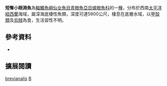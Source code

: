 {{Speciesbox 
| color = pink
| status = NE
| status_system = IUCN3.1
| taxon = Bathymicrops brevianalis
| authority =  [[Nielsen|Nielsen]], 1966
| synonyms =  
}}

'''短臀小眼淵魚'''為[[輻鰭魚綱|輻鰭魚綱]][[仙女魚目|仙女魚目]][[青眼魚亞目|青眼魚亞目]][[爐眼魚科|爐眼魚科]]的一[[種|種]]，分布於西南[[太平洋|太平洋]][[紐西蘭|紐西蘭]]海域，屬深海底棲性魚類，深度可達5900公尺，棲息在底層水域，以[[甲殼類|甲殼類]]及[[烏賊|烏賊]]為食，生活習性不明。

==參考資料==
*{{FishBase_species|genus=Bathymicrops|species=brevianalis|year=2016|month=6}}

== 擴展閱讀 == 
{{refbegin}}
{{wikispecies-inline|Bathymicrops brevianalis|短臀小眼淵魚}}
{{refend}}
{{Taxonbar|from=Q6412800}}

[[Category:小眼淵魚屬|brevianalis]]
[[Category:1966年描述的魚類|B]]

{{魚類小作品}}